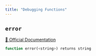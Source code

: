 ```yaml
---
title: "Debugging Functions"
---
```


## `error`
[🔗 Official Documentation](https://cloud.google.com/bigquery/docs/reference/standard-sql/functions-and-operators#error)

```sql
function error(<string>) returns string
```



